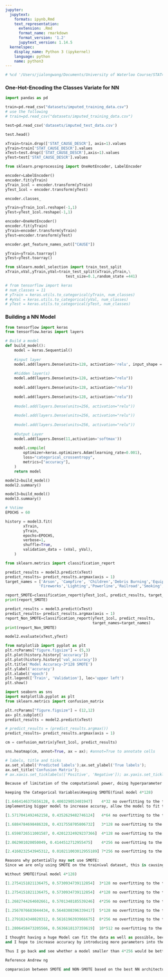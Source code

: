 ```yaml
---
jupyter:
  jupytext:
    formats: ipynb,Rmd
    text_representation:
      extension: .Rmd
      format_name: rmarkdown
      format_version: '1.2'
      jupytext_version: 1.14.5
  kernelspec:
    display_name: Python 3 (ipykernel)
    language: python
    name: python3
---
```


```python
# %cd '/Users/jialongwang/Documents/University of Waterloo Course/STAT441 - Classificaiton/Final Project'   
```

### One-Hot-Encoding the Classes Variate for NN

```python
import pandas as pd
```

```python
train=pd.read_csv("datasets/imputed_training_data.csv")
# use the following
# train=pd.read_csv("datasets/imputed_training_data.csv")

test=pd.read_csv('datasets/imputed_test_data.csv')
```

```python
test.head()
```

```python
xTrain=train.drop(['STAT_CAUSE_DESCR'], axis=1).values 
yTrain=train['STAT_CAUSE_DESCR'].values 
xTest=test.drop(['STAT_CAUSE_DESCR'],axis=1).values
yTest=test['STAT_CAUSE_DESCR'].values
```

```python
from sklearn.preprocessing import OneHotEncoder, LabelEncoder
```

```python
encoder=LabelEncoder()
encoder.fit(yTrain)
yTrain_1col = encoder.transform(yTrain)
yTest_1col = encoder.transform(yTest)
```

```python
encoder.classes_
```

```python
yTrain=yTrain_1col.reshape(-1,1)
yTest=yTest_1col.reshape(-1,1)
```

```python
encoder=OneHotEncoder()
encoder.fit(yTrain)
yTrain=encoder.transform(yTrain)
yTest=encoder.transform(yTest)
```

```python
encoder.get_feature_names_out(["CAUSE"])
```

```python
yTrain=yTrain.toarray()
yTest=yTest.toarray()
```

```python
from sklearn.model_selection import train_test_split
xTrain,xVal,yTrain,yVal=train_test_split(xTrain,yTrain,\
                           test_size=0.1,random_state =441)

```

```python
# from tensorflow import keras
# num_classes = 11
# yTrain = keras.utils.to_categorical(yTrain, num_classes)
# #yVal = keras.utils.to_categorical(yVal, num_classes)
# yTest = keras.utils.to_categorical(yTest, num_classes)
```

### Building a NN Model

```python
from tensorflow import keras
from tensorflow.keras import layers
```

```python
# Build a model 
def build_model():
    model = keras.Sequential()
    
    #input layer
    model.add(layers.Dense(units=128, activation='relu', input_shape = (xTrain.shape[1],))) 
    
    #hidden layer(s)
    model.add(layers.Dense(units=128, activation="relu"))
    
    model.add(layers.Dense(units=128, activation="relu"))
    
    model.add(layers.Dense(units=128, activation="relu"))
    
    #model.add(layers.Dense(units=256, activation="relu"))
    
    #model.add(layers.Dense(units=256, activation="relu"))
    
    #model.add(layers.Dense(units=256, activation="relu"))
   
    #Output Layer
    model.add(layers.Dense(11,activation='softmax'))
    
    model.compile(
        optimizer=keras.optimizers.Adam(learning_rate=0.001),
        loss="categorical_crossentropy",
        metrics=["accuracy"],
    )
    return model
```

```python
model2=build_model()
model2.summary()
```

```python
model3=build_model()
model3.summary()
```

```python
# %%time
EPOCHS = 60

history = model3.fit(
        xTrain, 
        yTrain,
        epochs=EPOCHS, 
        verbose=1,
        shuffle=True,
        validation_data = (xVal, yVal),
    )
```

```python
from sklearn.metrics import classification_report

predict_results = model3.predict(xTest)
predict_results= predict_results.argmax(axis = 1)
target_names = ['Arson', 'Campfire', 'Children','Debris Burning','Equipment Use',
               'Fireworks','Lighting','Powerline','Railroad','Smoking','Structure']

report_SMOTE=classification_report(yTest_1col, predict_results, target_names=target_names)
print(report_SMOTE)
```

```python
predict_results = model3.predict(xTest)
predict_results= predict_results.argmax(axis = 1)
report_Non_SMOTE=classification_report(yTest_1col, predict_results,
                                       target_names=target_names)
print(report_Non_SMOTE)
```

```python
model2.evaluate(xTest,yTest)
```

```python
from matplotlib import pyplot as plt
plt.rcParams["figure.figsize"] = (5,3)
plt.plot(history.history['accuracy'])
plt.plot(history.history['val_accuracy'])
plt.title('Model Accuracy-3*128 SMOTE')
plt.ylabel('accuracy')
plt.xlabel('epoch')
plt.legend(['Train', 'Validation'], loc='upper left')
plt.show()
```

```python
import seaborn as sns
import matplotlib.pyplot as plt     
from sklearn.metrics import confusion_matrix

plt.rcParams["figure.figsize"] = (12,12)
ax= plt.subplot()
predict_results = model2.predict(xTest)

# predict_results = (predict_results.argmax())
predict_results= predict_results.argmax(axis = 1)

cm = confusion_matrix(yTest_1col, predict_results)

sns.heatmap(cm, annot=True, ax = ax); #annot=True to annotate cells

# labels, title and ticks
ax.set_xlabel('Predicted labels');ax.set_ylabel('True labels'); 
ax.set_title('Confusion Matrix'); 
# ax.xaxis.set_ticklabels(['Positive', 'Negative']); ax.yaxis.set_ticklabels(['Positive', 'Negative']);
```

```python
Because of limitation of the computational power, doing hyperparameter tuning mannually by Trail and Error. Which is the same ideas as keras.tunner. Since what keras.tunner do is that it would try different combination of number of layers and number of nodes in each layer for us. And we can do exactly that by ourself.
```

```python
keeping the Categorical Variables&Keeping SMOTE(final model 4*128)
```

```python
[1.6464146375656128, 0.400329053401947]    4*32 no overfitting to the trainng data as Train_Accuracy and Val_Accuracy are both 48%, Train_Loss and Val_Loss are both 1.5. 
implementing bigger model to increase accuray, allow the model to fit training dataset better.
```

```python
[1.5717041492462158, 0.4352629482746124]   4*64 no overfitting to the trainng data as Train_Accuracy and Val_Accuracy are both 50.5%, Train_Loss and Val_Loss are both 1.43. 
```

```python
[1.6884784698486328, 0.4317558705806732]   3*128 no overfitting to the trainng data as Train_Accuracy and Val_Accuracy are both 51%, Train_Loss and Val_Loss are both 1.42
```

```python
[1.6598726511001587, 0.42012324929237366]  4*128 no overfitting to the trainng data as Train_Accuracy and Val_Accuracy are both 52.5%, Train_Loss and Val_Loss are both 1.37. 
```

```python
[2.062901020050049, 0.4144512712955475]    4*256 no overfitting to the trainng data as Train_Accuracy and Val_Accuracy are both 51%, Train_Loss and Val_Loss are both 1.44.
```

```python
[2.4160232543945312, 0.010211003012955189] 7*256 no overfitting to the trainng data as Train_Accuracy and Val_Accuracy are both 51%, Train_Loss and Val_Loss are both 1.40. Then the accuracy rapidly deteriorated to 0.09, then stop training.
```

```python
Reasons why potentially may not use SMOTE: 
Since we are only using SMOTE on the train&val dataset, this is causing a difference between train&val data and test data. In other words, SMOTED data may deviate from the original data. Thus, it causes a significant gap between train/val accuracy and test accuracy. Let the model learn from a deviated data may also cause the model has bad out-of-sample performance, such that the model may fit really well to train/val but the performance on test lags behind.
```

```python
Without SMOTE(final model 4*128)
```

```python
[1.2754151821136475, 0.5730934739112854]  3*128 no overfitting to the trainng data as Train_Accuracy and Val_Accuracy are both 57%, Train_Loss and Val_Loss are both 1.24
```

```python
[1.2754151821136475, 0.5730934739112854]  4*128 no overfitting to the trainng data as Train_Accuracy and Val_Accuracy are both 57%, Train_Loss and Val_Loss are both 1.24
```

```python
[1.2682744264602661, 0.5701348185539246]  4*256 no overfitting to the trainng data as Train_Accuracy and Val_Accuracy are both 57%, Train_Loss and Val_Loss are both 1.24. 
```

```python
[1.2567076683044434, 0.5648308396339417]  5*128 no overfitting to the trainng data as Train_Accuracy and Val_Accuracy are both 56%, Train_Loss and Val_Loss are both 1.25. 
```

```python
[1.2791824340820312, 0.5616196393966675]  8*256 no overfitting to the trainng data as Train_Accuracy and Val_Accuracy are both 55%, Train_Loss and Val_Loss are both 1.28.
```

```python
[1.2806458473205566, 0.5636618137359619]  10*512 no overfitting to the trainng data as Train_Accuracy and Val_Accuracy are both 56%, Train_Loss and Val_Loss are both randomly fluctuate between 1.28~1.33.
```

```python
I thought having a huge Model can fit the data as well as possible, because variance is not a concern so far,
and I hope to increase accuracy by introducing more parameters into the model, but even with more parameter the NN fails to fit the data better.
```

```python
Thus I go back and see whether a model smaller than 4*256 would be better
```

```python
Reference Andrew ng
```

```python
comparasion between SMOTE and NON-SMOTE based on the best NN architecture selected. To See whether SMOTE the data helps the model to identify the minority class better, introducing F1-Score
```
